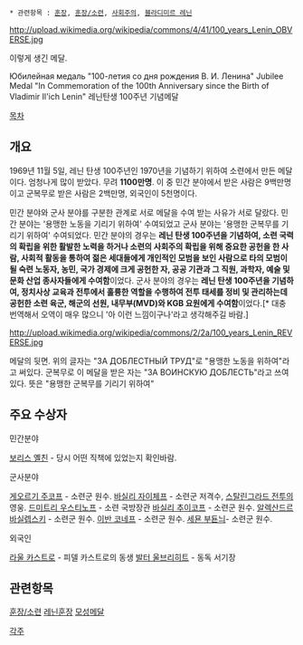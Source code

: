  * 관련항목 : [[훈장]], [[훈장/소련]], [[사회주의]], [[블라디미르 레닌]]

http://upload.wikimedia.org/wikipedia/commons/4/41/100_years_Lenin_OBVERSE.jpg

이렇게 생긴 메달.

Юбилейная медаль "100-летия со дня рождения В. И. Ленина"
Jubilee Medal "In Commemoration of the 100th Anniversary since the Birth of Vladimir Il'ich Lenin"
레닌탄생 100주년 기념메달

[[목차]]

== 개요 ==

1969년 11월 5일, 레닌 탄생 100주년인 1970년을 기념하기 위하여 소련에서 만든 메달이다. 엄청나게 많이 받았다. 무려 '''1100만명'''. 이 중 민간 분야에서 받은 사람은 9백만명이고 군복무로 받은 사람은 2백만명, 외국인이 5천명이다.

민간 분야와 군사 분야를 구분한 관계로 서로 메달을 수여 받는 사유가 서로 달랐다. 민간 분야는 '용맹한 노동을 기리기 위하여' 수여되었고 군사 분야는 '용맹한 군복무를 기리기 위하여' 수여되었다. 민간 분야의 경우는 '''레닌 탄생 100주년을 기념하여, 소련 국력의 확립을 위한 활발한 노력을 하거나 소련의 사회주의 확립을 위해 중요한 공헌을 한 사람, 사회적 활동을 통하여 젊은 세대들에게 개인적인 모범을 보인 사람으로 타의 모범이 될 숙련 노동자, 농민, 국가 경제에 크게 공헌한 자, 공공 기관과 그 직원, 과학자, 예술 및 문화 산업 종사자들에게 수여함'''이었다. 
군사 분야의 경우는 '''레닌 탄생 100주년을 기념하여, 정치사상 교육과 전투에서 훌륭한 역할을 수행하여 전투 태세를 정비 및 관리하는데 공헌한 소련 육군, 해군의 선원, 내무부(MVD)와 KGB 요원에게 수여함'''이었다.[* 대충 번역해서 오역이 매우 많으니 '아 이런 느낌이구나'라고 생각해주길 바람.]

http://upload.wikimedia.org/wikipedia/commons/2/2a/100_years_Lenin_REVERSE.jpg

메달의 뒷면. 위의 글자는 "ЗА ДОБЛЕСТНЫЙ ТРУД"로 "용맹한 노동을 위하여"라고 써있다. 군복무로 이 메달을 받은 자는 "ЗА ВОИНСКУЮ ДОБЛЕСТЬ"라고 쓰여 있다. 뜻은 "용맹한 군복무를 기리기 위하여"

== 주요 수상자 ==
 
민간분야

[[보리스 옐친]] - 당시 어떤 직책에 있었는지 확인바람.

군사분야

[[게오르기 주코프]] - 소련군 원수.
[[바실리 자이체프]] - 소련군 저격수, [[스탈린그라드 전투]]의 영웅.
[[드미트리 우스티노프]] - 소련 국방장관
[[바실리 추이코프]] - 소련군 원수.
[[알렉산드르 바실렙스키]] - 소련군 원수.
[[이반 코네프]] - 소련군 원수.
[[세묜 부됸늬]]- 소련군 원수.

외국인

[[라울 카스트로]] - 피델 카스트로의 동생
[[발터 울브리히트]] - 동독 서기장


== 관련항목 ==

[[훈장/소련]]
[[레닌훈장]]
[[모성메달]]

[[각주]]
